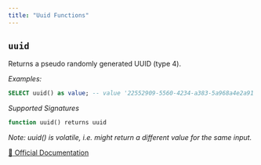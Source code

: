```yaml
---
title: "Uuid Functions"
---
```


## `uuid`

Returns a pseudo randomly generated UUID (type 4).


*Examples:*
```sql examples.sql
SELECT uuid() as value; -- value '22552909-5560-4234-a383-5a968a4e2a91'
```
*Supported Signatures*
```sql
function uuid() returns uuid
```
*Note: uuid() is volatile, i.e. might return a
                different value for the same input.*

[🔗 Official Documentation](https://trino.io/docs/current/functions/uuid.html#uuid)


